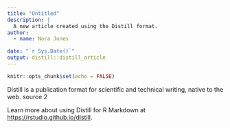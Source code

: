 ```yaml
---
title: "Untitled"
description: |
  A new article created using the Distill format.
author:
  - name: Nora Jones 

date: "`r Sys.Date()`"
output: distill::distill_article
---
```


```r
knitr::opts_chunk$set(echo = FALSE)
```

Distill is a publication format for scientific and technical writing, native to the web. source 2

Learn more about using Distill for R Markdown at <https://rstudio.github.io/distill>.





